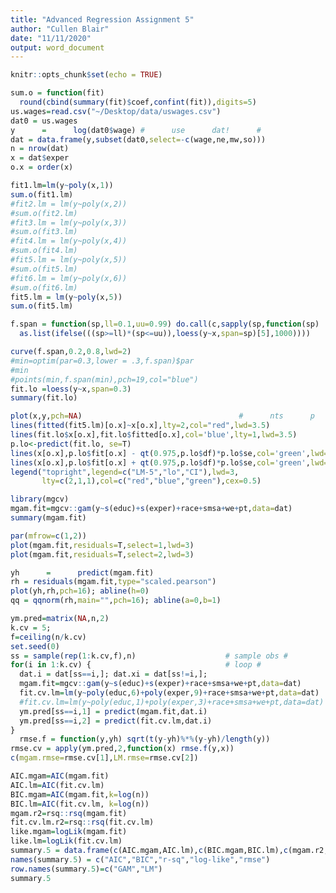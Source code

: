 ```yaml
---
title: "Advanced Regression Assignment 5"
author: "Cullen Blair"
date: "11/11/2020"
output: word_document
---
```


```r
knitr::opts_chunk$set(echo = TRUE)
```

```r
sum.o = function(fit)
  round(cbind(summary(fit)$coef,confint(fit)),digits=5)
us.wages=read.csv("~/Desktop/data/uswages.csv")
dat0 = us.wages
y      =      log(dat0$wage) #      use      dat!      #
dat = data.frame(y,subset(dat0,select=-c(wage,ne,mw,so)))
n = nrow(dat)
x = dat$exper
o.x = order(x)
```

```r
fit1.lm=lm(y~poly(x,1))
sum.o(fit1.lm)
#fit2.lm = lm(y~poly(x,2))                  
#sum.o(fit2.lm)
#fit3.lm = lm(y~poly(x,3))                  
#sum.o(fit3.lm)
#fit4.lm = lm(y~poly(x,4))                 
#sum.o(fit4.lm)
#fit5.lm = lm(y~poly(x,5))                  
#sum.o(fit5.lm) 
#fit6.lm = lm(y~poly(x,6))                 
#sum.o(fit6.lm)  
fit5.lm = lm(y~poly(x,5))                   
sum.o(fit5.lm)
```

```r
f.span = function(sp,ll=0.1,uu=0.99) do.call(c,sapply(sp,function(sp)  
  as.list(ifelse(((sp>=ll)*(sp<=uu)),loess(y~x,span=sp)[5],1000))))

curve(f.span,0.2,0.8,lwd=2)
#min=optim(par=0.3,lower = .3,f.span)$par
#min
#points(min,f.span(min),pch=19,col="blue")
fit.lo =loess(y~x,span=0.3)
summary(fit.lo)
```

```r
plot(x,y,pch=NA)                                   #      nts      p      1      #
lines(fitted(fit5.lm)[o.x]~x[o.x],lty=2,col="red",lwd=3.5)
lines(fit.lo$x[o.x],fit.lo$fitted[o.x],col='blue',lty=1,lwd=3.5)
p.lo<-predict(fit.lo, se=T)
lines(x[o.x],p.lo$fit[o.x] - qt(0.975,p.lo$df)*p.lo$se,col='green',lwd=1,lty=1)
lines(x[o.x],p.lo$fit[o.x] + qt(0.975,p.lo$df)*p.lo$se,col='green',lwd=1,lty=1)
legend("topright",legend=c("LM-5","lo","CI"),lwd=3,
       lty=c(2,1,1),col=c("red","blue","green"),cex=0.5)
```

```r
library(mgcv)
mgam.fit=mgcv::gam(y~s(educ)+s(exper)+race+smsa+we+pt,data=dat)
summary(mgam.fit)
```


```r
par(mfrow=c(1,2))
plot(mgam.fit,residuals=T,select=1,lwd=3)
plot(mgam.fit,residuals=T,select=2,lwd=3)
```

```r
yh      =      predict(mgam.fit)   
rh = residuals(mgam.fit,type="scaled.pearson")
plot(yh,rh,pch=16); abline(h=0)           
qq = qqnorm(rh,main="",pch=16); abline(a=0,b=1) 
```

```r
ym.pred=matrix(NA,n,2)                    
k.cv = 5;                                 
f=ceiling(n/k.cv)                         
set.seed(0)                                
ss = sample(rep(1:k.cv,f),n)                    # sample obs #
for(i in 1:k.cv) {                              # loop #    
  dat.i = dat[ss==i,]; dat.xi = dat[ss!=i,];                             
  mgam.fit=mgcv::gam(y~s(educ)+s(exper)+race+smsa+we+pt,data=dat)
  fit.cv.lm=lm(y~poly(educ,6)+poly(exper,9)+race+smsa+we+pt,data=dat)
  #fit.cv.lm=lm(y~poly(educ,1)+poly(exper,3)+race+smsa+we+pt,data=dat) based on 2b plots, larger rmse than LM used
  ym.pred[ss==i,1] = predict(mgam.fit,dat.i) 
  ym.pred[ss==i,2] = predict(fit.cv.lm,dat.i) 
}
  rmse.f = function(y,yh) sqrt(t(y-yh)%*%(y-yh)/length(y))
rmse.cv = apply(ym.pred,2,function(x) rmse.f(y,x))
c(mgam.rmse=rmse.cv[1],LM.rmse=rmse.cv[2])
```

```r
AIC.mgam=AIC(mgam.fit)
AIC.lm=AIC(fit.cv.lm)
BIC.mgam=AIC(mgam.fit,k=log(n))
BIC.lm=AIC(fit.cv.lm, k=log(n))
mgam.r2=rsq::rsq(mgam.fit)
fit.cv.lm.r2=rsq::rsq(fit.cv.lm)
like.mgam=logLik(mgam.fit)
like.lm=logLik(fit.cv.lm)
summary.5 = data.frame(c(AIC.mgam,AIC.lm),c(BIC.mgam,BIC.lm),c(mgam.r2,fit.cv.lm.r2),c(like.mgam,like.lm),rmse.cv)
names(summary.5) = c("AIC","BIC","r-sq","log-like","rmse")
row.names(summary.5)=c("GAM","LM")
summary.5
```
